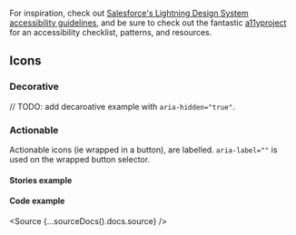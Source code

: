 
<Meta title="Guidelines/Accessibility" />

For inspiration, check out [Salesforce's Lightning Design System accessibility guidelines](https://www.lightningdesignsystem.com/guidelines/accessibility/), and be sure to check out the fantastic [a11yproject](http://a11yproject.com) for an accessibility checklist, patterns, and resources.

## Icons

### Decorative

// TODO: add decaroative example with `aria-hidden="true"`.

### Actionable

Actionable icons (ie wrapped in a button), are labelled.
`aria-label=""` is used on the wrapped button selector.

#### Stories example

<Canvas>
  <Story of={FavoriteStories.Favorite}></Story>
  <Story of={FavoriteStories.FavoriteActive}></Story>
</Canvas>

#### Code example

<Source {...sourceDocs().docs.source} />
